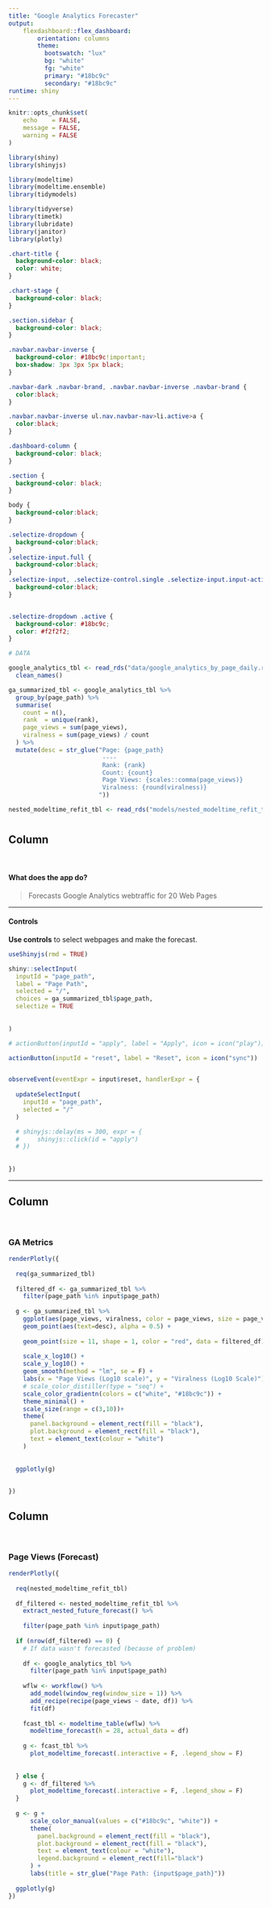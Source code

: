 ```yaml
---
title: "Google Analytics Forecaster"
output:
    flexdashboard::flex_dashboard:
        orientation: columns
        theme: 
          bootswatch: "lux"
          bg: "white"
          fg: "white"
          primary: "#18bc9c"
          secondary: "#18bc9c"
runtime: shiny
---
```


```r
knitr::opts_chunk$set(
    echo    = FALSE,
    message = FALSE,
    warning = FALSE
)

library(shiny)
library(shinyjs)

library(modeltime)
library(modeltime.ensemble)
library(tidymodels)

library(tidyverse)
library(timetk)
library(lubridate)
library(janitor)
library(plotly)

```

``` css
.chart-title {
  background-color: black;
  color: white;
}

.chart-stage {
  background-color: black;
}

.section.sidebar {
  background-color: black;
}

.navbar.navbar-inverse {
  background-color: #18bc9c!important;
  box-shadow: 3px 3px 5px black;
}

.navbar-dark .navbar-brand, .navbar.navbar-inverse .navbar-brand {
  color:black;
}

.navbar.navbar-inverse ul.nav.navbar-nav>li.active>a {
  color:black;
}

.dashboard-column {
  background-color: black;
}

.section {
  background-color: black;
}

body {
  background-color:black;
}

.selectize-dropdown {
  background-color:black;
}
.selectize-input.full {
  background-color:black;
}
.selectize-input, .selectize-control.single .selectize-input.input-active {
  background-color:black;
}


.selectize-dropdown .active {
  background-color: #18bc9c;
  color: #f2f2f2;
}

```

```r
# DATA

google_analytics_tbl <- read_rds("data/google_analytics_by_page_daily.rds") %>%
  clean_names()

ga_summarized_tbl <- google_analytics_tbl %>%
  group_by(page_path) %>%
  summarise(
    count = n(),
    rank  = unique(rank),
    page_views = sum(page_views),
    viralness = sum(page_views) / count
  ) %>%
  mutate(desc = str_glue("Page: {page_path}
                          ----
                          Rank: {rank}
                          Count: {count}
                          Page Views: {scales::comma(page_views)}
                          Viralness: {round(viralness)}
                         "))

nested_modeltime_refit_tbl <- read_rds("models/nested_modeltime_refit_tbl.rds")

```



#

## Column {.sidebar}

<br>


#### What does the app do?

> Forecasts Google Analytics webtraffic for 20 Web Pages 

<hr>

#### Controls

__Use controls__ to select webpages and make the forecast.

```r
useShinyjs(rmd = TRUE)

shiny::selectInput(
  inputId = "page_path",
  label = "Page Path",
  selected = "/",
  choices = ga_summarized_tbl$page_path,
  selectize = TRUE
  
  
)

# actionButton(inputId = "apply", label = "Apply", icon = icon("play"))

actionButton(inputId = "reset", label = "Reset", icon = icon("sync"))


observeEvent(eventExpr = input$reset, handlerExpr = {
  
  updateSelectInput(
    inputId = "page_path",
    selected = "/"
  )

  # shinyjs::delay(ms = 300, expr = {
  #     shinyjs::click(id = "apply")
  # })
 
  
})


```

<hr>


## Column 

<br>

### GA Metrics

```r

renderPlotly({
  
  req(ga_summarized_tbl)
  
  filtered_df <- ga_summarized_tbl %>%
    filter(page_path %in% input$page_path)
  
  g <- ga_summarized_tbl %>%
    ggplot(aes(page_views, viralness, color = page_views, size = page_views)) +
    geom_point(aes(text=desc), alpha = 0.5) +
    
    geom_point(size = 11, shape = 1, color = "red", data = filtered_df) +
    
    scale_x_log10() +
    scale_y_log10() +
    geom_smooth(method = "lm", se = F) +
    labs(x = "Page Views (Log10 scale)", y = "Viralness (Log10 Scale)") +
    # scale_color_distiller(type = "seq") +
    scale_color_gradientn(colors = c("white", "#18bc9c")) +
    theme_minimal() +
    scale_size(range = c(3,10))+
    theme(
      panel.background = element_rect(fill = "black"),
      plot.background = element_rect(fill = "black"),
      text = element_text(colour = "white")
    ) 
  
  
  ggplotly(g)  
  
  
})

```


## Column

<br>

### Page Views (Forecast)

```r
renderPlotly({
  
  req(nested_modeltime_refit_tbl)
  
  df_filtered <- nested_modeltime_refit_tbl %>%
    extract_nested_future_forecast() %>%
    
    filter(page_path %in% input$page_path)
  
  if (nrow(df_filtered) == 0) {
    # If data wasn't forecasted (because of problem)
    
    df <- google_analytics_tbl %>%
      filter(page_path %in% input$page_path)
    
    wflw <- workflow() %>%
      add_model(window_reg(window_size = 1)) %>%
      add_recipe(recipe(page_views ~ date, df)) %>%
      fit(df)
    
    fcast_tbl <- modeltime_table(wflw) %>%
      modeltime_forecast(h = 28, actual_data = df)
    
    g <- fcast_tbl %>%
      plot_modeltime_forecast(.interactive = F, .legend_show = F)
    
    
  } else {
    g <- df_filtered %>%
      plot_modeltime_forecast(.interactive = F, .legend_show = F) 
  }
  
  g <- g +
      scale_color_manual(values = c("#18bc9c", "white")) +
      theme(
        panel.background = element_rect(fill = "black"),
        plot.background = element_rect(fill = "black"),
        text = element_text(colour = "white"),
        legend.background = element_rect(fill="black")
      ) +
      labs(title = str_glue("Page Path: {input$page_path}"))
  
  ggplotly(g)  
})

```

